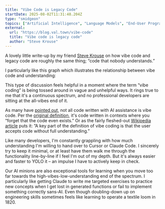 ```yaml
---
title: "Vibe Code is Legacy Code"
startDate: 2025-08-02T11:31:48.204Z
type: "smidgeon"
topics: ["Artificial Intelligence", "Language Models", "End-User Programming"]
external:
  url: "https://blog.val.town/vibe-code"
  title: "Vibe code is legacy code"
  author: "Steve Krouse"
---
```


A lovely little write-up by my friend [Steve Krouse](https://stevekrouse.com/) on how vibe code and legacy code are roughly the same thing; “code that nobody understands.”

I particularly like this graph which illustrates the relationship between vibe code and understanding:

<BasicImage margin="0 auto 2rem" framed src="/images/smidgeons/vibe-code.png" alt="A line chart with vibe on the Y axis and understanding on the X axis with a downwards diagonal line" />

This type of discussion feels helpful in a moment where the term “vibe coding” is being tossed around in vague and unhelpful ways. It rings true to me that it's a continuous spectrum, and no professional developers are sitting at the all-vibes end of it.

As many have [pointed out](https://simonwillison.net/2025/Mar/19/vibe-coding/), not all code written with AI assistance is vibe code. Per the [original definition](https://x.com/karpathy/status/1886192184808149383), it's code written in contexts where you “forget that the code even exists.” Or as the fairly fleshed-out [Wikipedia article](https://en.wikipedia.org/wiki/Vibe_coding) puts it: ”A key part of the definition of vibe coding is that the user accepts code without full understanding.”

Like many developers, I'm constantly grappling with how much understanding I'm willing to hand over to Cursor or Claude Code. I sincerely try to keep it minimal, or at least have them walk me through the functionality line-by-line if I feel I'm out of my depth. But it's always easier and faster to YOLO it – an impulse I have to actively keep in check.

Our AI minions are also exceptional tools for learning when you move too far towards the high-vibes-low-understanding end of the spectrum. I particularly like getting Claude to write me targeted exercises to practice new concepts when I get lost in generated functions or fail to implement something correctly sans-AI. Even though doubling-down up on engineering skills sometimes feels like learning to operate a textile loom in 1820.
